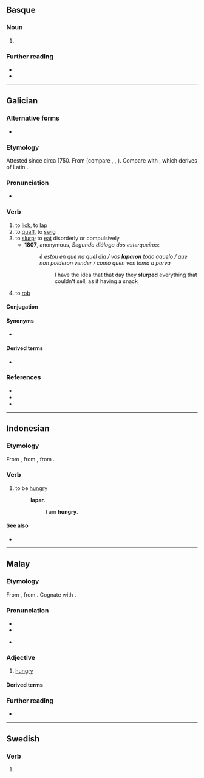 ==Basque==

===Noun===
{{eu-noun|in}}

# {{lb|eu|Biscayan|Navarro-Lapurdian}} {{alternative form of|eu|lahar|t=bramble}}

===Further reading===
* {{R:EH}}
* {{R:OEH}}

----

==Galician==

===Alternative forms===
* {{l|gl|lampar}}

===Etymology===
Attested since circa 1750. From {{der|gl|gem-pro|*lapjaną||to lick; lap}} (compare {{cog|enm|lappen}}, {{cog|goh|laffen}}, {{cog|fr|lamper}}). Compare with {{l|gl|lamber||to lick}}, which derives of Latin {{m|la|lambo|lambere|lick}}.

===Pronunciation===
*{{IPA|gl|/laˈpaɾ/}}

===Verb===
{{gl-verb|lap|ar}}

# to [[lick]], to [[lap]]
# to [[quaff]], to [[swig]]
# to [[slurp]]; to [[eat]] disorderly or compulsively
#* '''1807''', anonymous, ''Segundo diálogo dos esterqueiros'':
#*: ''é estou en que na quel dia / vos '''laparon''' todo aquelo / que non poideron vender / como quen vos toma a parva''
#*:: I have the idea that that day they '''slurped''' everything that couldn't sell, as if having a snack
# {{lb|gl|figurative}} to [[rob]]

====Conjugation====
{{gl-conj-ar|lap}}

====Synonyms====
* {{l|gl|larpar}}

====Derived terms====
* {{l|gl|lapacaldos|lit=broth-lapper|t=glutton}}

===References===
* {{R:gl:DDLG}}
* {{R:gl:TILG}}
* {{R:TLPGP}}

----

==Indonesian==

===Etymology===
From {{der|id|ms|lapar}}, from {{inh|id|poz-mly-pro|*lapar}}, from {{inh|id|poz-pro|*lapaʀ}}.

===Verb===
{{head|id|verb}}

# to be [[hungry]] {{gloss|affected by hunger; desirous of food}}
#: {{l|id|saya|Saya}} '''lapar'''.
#:: I am '''hungry'''.

====See also====
* {{l|id|haus}}

----

==Malay==

===Etymology===
From {{inh|ms|poz-mly-pro|*lapar}}, from {{inh|ms|poz-pro|*lapaʀ}}. Cognate with {{cog|kaw|lapa}}.

===Pronunciation===
* {{IPA|ms|/lapar/}}
* {{rhymes|ms|apar|par|ar}}
* {{a|Johor-Riau}} {{IPA|ms|[läpäː]}}

===Adjective===
{{ms-adj|j=لاڤر}}

# [[hungry]] {{gloss|affected by hunger; desirous of food}}
#: {{usex|ms|Aku '''lapar'''.|I'm '''hungry'''.}}
#: {{syn|ms|bulur}}

====Derived terms====
{{der4|ms|kelaparan|melaparkan|dilaparkan|berlapar|lapar mata|lapar susu}}

===Further reading===
* {{R:PRPM}}

----

==Swedish==

===Verb===
{{head|sv|verb form}}

# {{sv-verb-form-pre|lapa}}